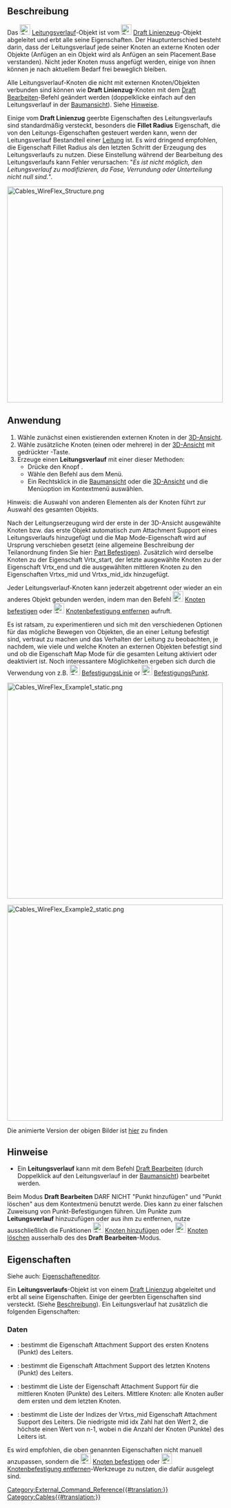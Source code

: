 <languages/>

<div class="mw-translate-fuzzy">
{{Docnav
|
|[[Cables_AddVertex/de|Knoten hinzufügen]]
|[[Cables_Workbench/de|Cables]]
|IconL=
|IconR=Cables_AddVertex.svg
|IconC=Cables_workbench_icon.svg
}}
</div>

{{GuiCommand/de
|Name=Cables WireFlex
|Name/de=Cables Leitungsverlauf
|MenuLocation= Leitungsverlauf → Neuer Leitungsverlauf
|Workbenches=[[Cables_Workbench/de|Cables]]
|Shortcut=
|Version=1.0
|SeeAlso=[[Cables_AddVertex/de|Cables KnotenHinzufügen]], [[Cables_DelVertex/de|Cables  KnotenLöschen]], [[Cables_AttachVertex/de| Cables KnotenVerknüpfen]], [[Cables_RemoveVertexAttachment/de| Cables KnotenBefestigungEntfernen]]
}}

<span id="Description"></span>
==Beschreibung==

Das [[Image:Cables_WireFlex.svg|24px]] [[Cables_WireFlex/de|Leitungsverlauf]]-Objekt ist vom [[Image:Draft_Wire.svg|24px]] [[Draft_Wire/de|Draft Linienzeug]]-Objekt abgeleitet und erbt alle seine Eigenschaften. Der Hauptunterschied besteht darin, dass der Leitungsverlauf jede seiner Knoten an externe Knoten oder Objekte (Anfügen an ein Objekt wird als Anfügen an sein Placement.Base verstanden). Nicht jeder Knoten muss angefügt werden, einige von ihnen können je nach aktuellem Bedarf frei beweglich bleiben.

Alle Leitungsverlauf-Knoten die nicht mit externen Knoten/Objekten verbunden sind können wie '''Draft Linienzug'''-Knoten mit dem [[Draft_Edit/de|Draft Bearbeiten]]-Befehl geändert werden (doppelklicke einfach auf den Leitungsverlauf in der [[Tree_view/de|Baumansicht]]). Siehe [[#Notes|Hinweise]].

Einige vom '''Draft Linienzug''' geerbte Eigenschaften des Leitungsverlaufs sind standardmäßig versteckt, besonders die '''Fillet Radius''' Eigenschaft, die von den Leitungs-Eigenschaften gesteuert werden kann, wenn der Leitungsverlauf Bestandteil einer  [[Cables_Cable/de|Leitung]] ist. Es wird dringend empfohlen, die Eigenschaft Fillet Radius als den letzten Schritt der Erzeugung des Leitungsverlaufs zu nutzen. Diese Einstellung während der Bearbeitung des Leitungsverlaufs kann Fehler verursachen: "''Es ist nicht möglich, den Leitungsverlauf zu modifizieren, da Fase, Verrundung oder Unterteilung nicht null sind.''".

[[Image:Cables_WireFlex_Structure.png|500px]]
{{Caption|Beispielstruktur eines Leitungsverlaufs}}

<span id="Usage"></span>
==Anwendung==

# Wähle zunächst einen existierenden externen Knoten in der [[3D_view/de|3D-Ansicht]].
# Wähle zusätzliche Knoten (einen oder mehrere) in der [[3D_view/de|3D-Ansicht]] mit gedrückter {{KEY|STRG}}-Taste.
# Erzeuge einen '''Leitungsverlauf''' mit einer dieser Methoden:
#* Drücke den Knopf {{Button|[[Image:Cables_WireFlex.svg|16px]] [[Cables_WireFlex/de|Leitungsverlauf]]}}.
#* Wähle den Befehl {{MenuCommand|Leitungsverlauf → [[Image:Cables_WireFlex.svg|16px]] Leitungsverlauf}} aus dem Menü.
#* Ein Rechtsklick in die [[Tree_view/de|Baumansicht]] oder die [[3D_view/de|3D-Ansicht]] und die Menüoption {{MenuCommand|Leitungsverlauf → [[Image:Cables_WireFlex.svg|16px]] Leitungsverlauf}} im Kontextmenü auswählen.

Hinweis: die Auswahl von anderen Elementen als der Knoten führt zur Auswahl des gesamten Objekts.

Nach der Leitungserzeugung wird der erste in der 3D-Ansicht ausgewählte Knoten bzw. das erste Objekt automatisch zum Attachment Support eines Leitungsverlaufs hinzugefügt und die Map Mode-Eigenschaft wird auf Ursprung verschieben gesetzt (eine allgemeine Beschreibung der Teilanordnung finden Sie hier: [[Part_EditAttachment/de|Part Befestigen]]). Zusätzlich wird derselbe Knoten zu der Eigenschaft Vrtx_start, der letzte ausgewählte Knoten zu der Eigenschaft Vrtx_end und die ausgewählten mittleren Knoten zu den Eigenschaften Vrtxs_mid und Vrtxs_mid_idx hinzugefügt.

Jeder Leitungsverlauf-Knoten kann jederzeit abgetrennt oder wieder an ein anderes Objekt gebunden werden, indem man den Befehl [[Image:Cables_AttachVertex.svg|24px]] [[Cables_AttachVertex/de|Knoten befestigen]] oder [[Image:Cables_RemoveVertexAttachment.svg|24px]] [[Cables_RemoveVertexAttachment/de|Knotenbefestigung entfernen]] aufruft.

Es ist ratsam, zu experimentieren und sich mit den verschiedenen Optionen für das mögliche Bewegen von Objekten, die an einer Leitung befestigt sind, vertraut zu machen und das Verhalten der Leitung zu beobachten, je nachdem, wie viele und welche Knoten an externen Objekten befestigt sind und ob die Eigenschaft Map Mode für die gesamten Leitung aktiviert oder deaktiviert ist. Noch interessantere Möglichkeiten ergeben sich durch die Verwendung von z.B. [[Image:Cables_SupportLine.svg|24px]] [[Cables_SupportLine/de|BefestigungsLinie]] or [[Image:Cables_SupportPoint.svg|24px]] [[Cables_SupportPoint/de|BefestigungsPunkt]].

[[Image:Cables_WireFlex_Example1_static.png|500px]]
{{Caption|Beispiel 1<br/>Bewegung des ersten Würfels, der am Start-Knoten des Leitungsverlaufs befestigt ist, wenn der Attachment Map Mode (Befestigungsmodus) des Leitungsverlaufs auf Translate origin (Ursprung versetzen) gesetzt wird.}}

[[Image:Cables_WireFlex_Example2_static.png|500px]]
{{Caption|Beispiel 2<br/>Bewegung des ersten Würfels, der am Start-Knoten des Leitungsverlaufs befestigt ist, wenn der Attachment Map Mode (Befestigungsmodus) des Leitungsverlaufs deaktiviert ist.}}

Die animierte Version der obigen Bilder ist [[Cables_Example2_WireFlex|hier]] zu finden

<span id="Notes"></span>
==Hinweise==

* Ein '''Leitungsverlauf''' kann mit dem Befehl [[Draft_Edit/de|Draft Bearbeiten]] (durch Doppelklick auf den Leitungsverlauf in der [[Tree_view/de|Baumansicht]]) bearbeitet werden.
Beim Modus '''Draft Bearbeiten''' DARF NICHT  "Punkt hinzufügen" und "Punkt löschen" aus dem Kontextmenü benutzt werde. Dies kann zu einer falschen Zuweisung von Punkt-Befestigungen führen. Um Punkte zum '''Leitungsverlauf''' hinzuzufügen oder aus ihm zu entfernen, nutze ausschließlich die Funktionen [[Image:Cables_AddVertex.svg|24px]] [[Cables_AddVertex/de|Knoten hinzufügen]] oder [[Image:Cables_DelVertex.svg|24px]] [[Cables_DelVertex/de|Knoten löschen]] ausserhalb des des '''Draft Bearbeiten'''-Modus.

<span id="Properties"></span>
==Eigenschaften==

Siehe auch: [[Property_editor/de|Eigenschafteneditor]].

Ein '''Leitungsverlaufs'''-Objekt ist von einem [[Draft_Wire/de|Draft Linienzug]] abgeleitet und erbt all seine Eigenschaften. Einige der geerbten Eigenschaften sind versteckt. (Siehe [[#Description|Beschreibung]]). Ein Leitungsverlauf hat zusätzlich die folgenden Eigenschaften:

<span id="Data"></span>
===Daten===

{{TitleProperty|Wire Flex}}

* {{PropertyData|Vrtx_start|LinkSub}}: bestimmt die Eigenschaft Attachment Support des ersten Knotens (Punkt) des Leiters.
* {{PropertyData|Vrtx_end|LinkSub}}: bestimmt die Eigenschaft Attachment Support des letzten Knotens (Punkt) des Leiters.
* {{PropertyData|Vrtxs_mid|LinkSubList}}: bestimmt die Liste der Eigenschaft Attachment Support für die mittleren Knoten (Punkte) des Leiters. Mittlere Knoten: alle Knoten außer dem ersten und dem letzten Knoten.
* {{PropertyData|Vrtxs_mid_idx|IntegerList}}: bestimmt die Liste der Indizes der Vrtxs_mid Eigenschaft Attachment Support des Leiters. Die niedrigste mid idx Zahl hat den Wert 2, die höchste einen Wert von n-1, wobei n die Anzahl der Knoten (Punkte) des Leiters ist.

Es wird empfohlen, die oben genannten Eigenschaften nicht manuell anzupassen, sondern die [[Image:Cables_AttachVertex.svg|24px]] [[Cables_AttachVertex/de|Knoten befestigen]] oder [[Image:Cables_RemoveVertexAttachment.svg|24px]] [[Cables_RemoveVertexAttachment/de|Knotenbefestigung entfernen]]-Werkzeuge zu nutzen, die dafür ausgelegt sind.


<div class="mw-translate-fuzzy">
{{Docnav
|
|[[Cables_AddVertex/de|Knoten hinzufügen]]
|[[Cables_Workbench/de|Cables]]
|IconL=
|IconR=Cables_AddVertex.svg
|IconC=Cables_workbench_icon.svg
}}
</div>

[[Category:External_Command_Reference{{#translation:}}]]
[[Category:Cables{{#translation:}}]]